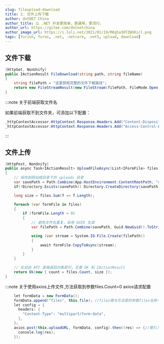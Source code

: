 ```yaml
---
slug: fileupload-download
title: 2. 文件上传下载
author: dotNET China
author_title: 让 .NET 开发更简单，更通用，更流行。
author_url: https://gitee.com/dotnetchina
author_image_url: https://i.loli.net/2021/01/19/M8q5a3OTZWUKicl.png
tags: [furion, furos, .net, .netcore, .net5, upload, download]
---
```



## 文件下载

```cs showLineNumbers 
[HttpGet, NonUnify]
public IActionResult FileDownload(string path, string fileName)
{
    string filePath = "这里获取完整的文件下载路径";
    return new FileStreamResult(new FileStream(filePath, FileMode.Open), "application/octet-stream") { FileDownloadName = fileName };
}
```

:::note 关于前端获取文件名

如果前端获取不到文件夹，可添加以下配置：

```cs showLineNumbers 
_httpContextAccessor.HttpContext.Response.Headers.Add("Content-Disposition", $"attachment; filename={文件名}");
_httpContextAccessor.HttpContext.Response.Headers.Add("Access-Control-Expose-Headers", "Content-Disposition");
```

:::

<!--truncate-->

## 文件上传

```cs showLineNumbers 
[HttpPost, NonUnify]
public async Task<IActionResult> UploadFileAsync(List<IFormFile> files)
{
    // 保存到网站根目录下的 uploads 目录
    var savePath = Path.Combine(App.HostEnvironment.ContentRootPath, "uploads");
    if(!Directory.Exists(savePath)) Directory.CreateDirectory(savePath);

    long size = files.Sum(f => f.Length);

    foreach (var formFile in files)
    {
        if (formFile.Length > 0)
        {
            // 避免文件名重复，采用 GUID 生成
            var filePath = Path.Combine(savePath, Guid.NewGuid().ToString("N") + Path.GetExtension(formFile.FileName));  // 可以替代为你需要存储的真实路径

            using (var stream = System.IO.File.Create(filePath))
            {
                await formFile.CopyToAsync(stream);
            }
        }
    }

    // 在动态 API 直接返回对象即可，无需 OK 和 IActionResult
    return Ok(new { count = files.Count, size });
}
```

:::note 关于使用axios上传文件,方法获取到参数files.Count=0
axios请求配置

```cs showLineNumbers 
    let formData = new FormData();
    formData.append("files", this.file); //files需与方法里的参数files名称一样
    let config = {
      headers: {
        "Content-Type": "multipart/form-data",
      },
    };
    axios.post(this.uploadURL, formData, config).then((res) => {//需引入axios
      console.log(res);
    });
```